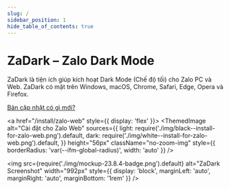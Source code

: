 ```yaml
---
slug: /
sidebar_position: 1
hide_table_of_contents: true
---
```


# ZaDark – Zalo Dark Mode

<p style={{ fontSize: '1.5rem', marginBottom: '1.5rem' }}>ZaDark là tiện ích giúp kích hoạt Dark Mode (Chế độ tối) cho Zalo PC và Web. ZaDark có mặt trên Windows, macOS, Chrome, Safari, Edge, Opera và Firefox.</p>

<div style={{ textAlign: 'center' }}>
  <a href="/blog/changelog" className='whats-new'>Bản cập nhật có gì mới?</a>
</div>

<div style={{ display: 'flex', gap: '1rem', justifyContent: 'center', flexWrap: 'wrap', marginBottom: '2rem' }}>
  <a href="/install/zalo-pc" style={{ display: 'flex' }}>
    <ThemedImage
      alt="Cài đặt cho Zalo PC"
      sources={{
        light: require('./img/black--install-for-zalo-pc.png').default,
        dark: require('./img/white--install-for-zalo-pc.png').default,
      }}
      height="56px"
      className="no-zoom-img"
      style={{ borderRadius: 'var(--ifm-global-radius)', width: 'auto' }}
    />
  </a>

  <a href="/install/zalo-web" style={{ display: 'flex' }}>
    <ThemedImage
      alt="Cài đặt cho Zalo Web"
      sources={{
        light: require('./img/black--install-for-zalo-web.png').default,
        dark: require('./img/white--install-for-zalo-web.png').default,
      }}
      height="56px"
      className="no-zoom-img"
      style={{ borderRadius: 'var(--ifm-global-radius)', width: 'auto' }}
    />
  </a>
</div>

<img src={require('./img/mockup-23.8.4-badge.png').default} alt="ZaDark Screenshot" width="992px" style={{ display: 'block', marginLeft: 'auto', marginRight: 'auto', marginBottom: '1rem' }} />

<div style={{ textAlign: 'center' }}>
  <a href="https://quaric.com"><ZaDarkByQuaric /></a>
</div>
